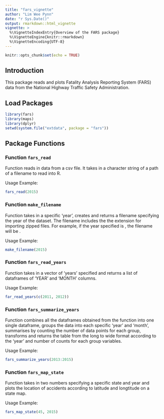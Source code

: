 ```yaml
---
title: "fars_vignette"
author: "Lim Wee Pynn"
date: "r Sys.Date()"
output: rmarkdown::html_vignette
vignette: >
  %\VignetteIndexEntry{Overview of the FARS package}
  %\VignetteEngine{knitr::rmarkdown}
  %\VignetteEncoding{UTF-8}
---
```


```r
knitr::opts_chunk$set(echo = TRUE)
```

## Introduction

This package reads and plots Fatality Analysis Reporting System (FARS) data from the National Highway Traffic Safety Administration.

## Load Packages

```r
library(fars)
library(maps)
library(dplyr)
setwd(system.file("extdata", package = "fars"))
```

## Package Functions

### Function ```fars_read```

Function reads in data from a csv file. It takes in a character string of a path of a filename to read into R.

Usage Example:
```r
fars_read(2015) 
```

### Function ```make_filename```

Function takes in a specific 'year', creates and returns a filename specifying the year of the dataset. The filename includes the 
the \code{bz2} extension for importing zipped files. For example, if the year specified is \code{2011}, the filename will be \code{accident_2011.csv.bz2}. 

Usage Example:
```r
make_filename(2015)
```


### Function ```fars_read_years```

Function takes in a vector of 'years' specified and returns a list of dataframes of 'YEAR' and 'MONTH' columns. 

Usage Example:
```r
far_read_years(c(2011, 2012))
```

### Function ```fars_summarize_years```

Function combines all the dataframes obtained from the \code{fars_read_years} function into one single dataframe, groups the data into each specific 'year' and 'month', summarises by counting the number of data points for each group, transforms and returns the table from the long to wide format according to the 'year' and number of counts for each group variables.

Usage Example:
```r
fars_summarize_years(2013:2015)
```


### Function ```fars_map_state```

Function takes in two numbers specifying a specific state and year and plots the location of accidents according to latitude and longtitude on a state map.

Usage Example:
```r
fars_map_state(45, 2015)
```
